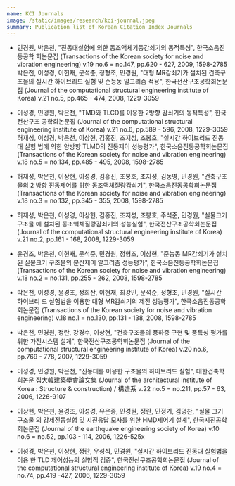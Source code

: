 ```yaml
---
name: KCI Journals
image: /static/images/research/kci-journal.jpeg
summary: Publication list of Korean Citation Index Journals
---
```


- 민경원, 박은천, "진동대실험에 의한 동조액체기둥감쇠기의 동적특성", 한국소음진동공학 회논문집 (Transactions of the Korean society for noise and vibration engineering) v.19 no.6 = no.147, pp.620 - 627, 2009, 1598-2785 박은천, 이성경, 이헌재, 문석준, 정형조, 민경원, "대형 MR감쇠기가 설치된 건축구조물의 실시간 하이브리드 실험 및 준능동 알고리즘 적용", 한국전산구조공학회논문집 (Journal of the computational structural engineering institute of Korea) v.21 no.5, pp.465 - 474, 2008, 1229-3059

- 이성경, 민경원, 박은천, "TMD와 TLCD를 이용한 2방향 감쇠기의 동적특성", 한국전산구조 공학회논문집 (Journal of the computational structural engineering institute of Korea) v.21 no.6, pp.589 - 596, 2008, 1229-3059 허재성, 이성경, 박은천, 이상현, 김홍진, 조지성, 조봉호, "실시간 하이브리드 진동대 실험 법에 의한 양방향 TLMD의 진동제어 성능평가", 한국소음진동공학회논문집 (Transactions of the Korean society for noise and vibration engineering) v.18 no.5 = no.134, pp.485 - 495, 2008, 1598-2785

- 허재성, 박은천, 이상현, 이성경, 김홍진, 조봉호, 조지성, 김동영, 민경원, "건축구조물의 2 방향 진동제어를 위한 동조액체질량감쇠기", 한국소음진동공학회논문집 (Transactions of the Korean society for noise and vibration engineering) v.18 no.3 = no.132, pp.345 - 355, 2008, 1598-2785

- 허재성, 박은천, 이성경, 이상현, 김홍진, 조지성, 조봉호, 주석준, 민경원, "실물크기 구조물 에 설치된 동조액체질량감쇠기의 성능실험", 한국전산구조공학회논문집 (Journal of the computational structural engineering institute of Korea) v.21 no.2, pp.161 - 168, 2008, 1229-3059

- 윤경조, 박은천, 이헌재, 문석준, 민경원, 정형조, 이상현, "준능동 MR감쇠기가 설치된 실물크기 구조물의 분산제어 알고리즘 성능평가", 한국소음진동공학회논문집 (Transactions of the Korean society for noise and vibration engineering) v.18 no.2 = no.131, pp.255 - 262, 2008, 1598-2785

- 박은천, 이성경, 윤경조, 정희산, 이헌재, 최강민, 문석준, 정형조, 민경원, "실시간 하이브리 드 실험법을 이용한 대형 MR감쇠기의 제진 성능평가", 한국소음진동공학회논문집 (Transactions of the Korean society for noise and vibration engineering) v.18 no.1 = no.130, pp.131 - 138, 2008, 1598-2785

- 박은천, 민경원, 정란, 강경수, 이상현, "건축구조물의 풍하중 구현 및 풍특성 평가를 위한 가진시스템 설계", 한국전산구조공학회논문집 (Journal of the computational structural engineering institute of Korea) v.20 no.6, pp.769 - 778, 2007, 1229-3059

- 이성경, 민경원, 박은천, "진동대를 이용한 구조물의 하이브리드 실험", 대한건축학회논문 집大韓建築學會論文集 (Journal of the architectural institute of Korea : Structure & construction) / 構造系 v.22 no.5 = no.211, pp.57 - 63, 2006, 1226-9107

- 이상현, 박은천, 윤경조, 이성경, 유은종, 민경원, 정란, 민정기, 김영찬, "실물 크기 구조물 의 강제진동실험 및 지진응답 모사를 위한 HMD제어기 설계", 한국지진공학회논문집 (Journal of the earthquake engineering society of Korea) v.10 no.6 = no.52, pp.103 - 114, 2006, 1226-525x

- 이성경, 박은천, 이상현, 정란, 우성식, 민경원, "실시간 하이브리드 진동대 실험법을 이용 한 TLD 제어성능의 실험적 검증", 한국전산구조공학회논문집 (Journal of the computational structural engineering institute of Korea) v.19 no.4 = no.74, pp.419 -427, 2006, 1229-3059
